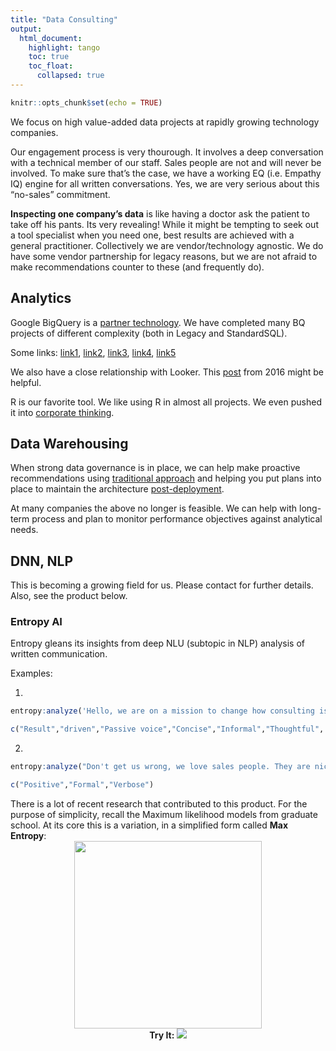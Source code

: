 ```yaml
---
title: "Data Consulting"
output:
  html_document:
    highlight: tango
    toc: true
    toc_float:
      collapsed: true
---
```


```r
knitr::opts_chunk$set(echo = TRUE)
```
We focus on high value-added data projects at rapidly growing technology companies.

Our engagement process is very thourough. It involves a deep conversation with a technical member of our staff. Sales people are not and will never be involved. To make sure that's the case, we have a working EQ (i.e. Empathy IQ) engine for all written conversations. Yes, we are very serious about this "no-sales" commitment.

**Inspecting one company's data** is like having a doctor ask the patient to take off his pants. Its very revealing! While it might be tempting to seek out a tool specialist when you need one, best results are achieved with a general practitioner. Collectively we are vendor/technology agnostic. We do have some vendor partnership for legacy reasons, but we are not afraid to make recommendations counter to these (and frequently do).

## Analytics

Google BigQuery is a [partner technology](https://cloud.google.com/partners/directory/#?q=caura#search). We have completed many BQ projects of different complexity (both in Legacy and StandardSQL).

Some links:
<a href="https://discourse.looker.com/t/developer-and-production-pdts-in-looker/3567">link1</a>, <a href="https://discourse.looker.com/t/bigquery-migrating-from-legacy-sql-to-standard-sql/3568">link2</a>, <a href="https://discourse.looker.com/t/incremental-pdts-on-bigquery-or-how-to-produce-daily-snapshots-on-scd-type-1-schemas/2666">link3</a>, <a href="https://stackoverflow.com/questions/35807572/bigquery-pivot-data-rows-columns/43711803#43711803">link4</a>, <a href="https://stackoverflow.com/questions/42151828/google-bigquery-taking-too-long-but-small-change">link5</a>

We also have a close relationship with Looker. This [post](http://segahmeer.com/post/why-did-i-become-a-data-consultant-and-a-looker-partner) from 2016 might be helpful.

R is our favorite tool. We like using R in almost all projects. We even pushed it into  [corporate thinking](https://looker.com/blog/predict-lending-clubs-loan-portfolio-returns-using-hp-vertica-looker-and-distributed-r).

## Data Warehousing

When strong data governance is in place, we can help make proactive recommendations using [traditional approach](https://discourse.looker.com/t/designing-a-data-warehouse-what-would-a-bi-solution-recommend/1231/5) and helping you put plans into place to maintain the architecture [post-deployment](https://discourse.looker.com/t/optimize-query-performance-with-lookml-a-case-study/1219).

At many companies the above no longer is feasible. We can help with long-term process and plan to monitor performance objectives against analytical needs.

## DNN, NLP

This is becoming a growing field for us. Please contact for further details. Also, see the product below.

### Entropy AI

Entropy gleans its insights from deep NLU (subtopic in NLP) analysis of written communication.

Examples:

1)
```r
entropy:analyze('Hello, we are on a mission to change how consulting is done.')
```
```r
c("Result","driven","Passive voice","Concise","Informal","Thoughtful", "Assertive")
```

2)
```r
entropy:analyze("Don't get us wrong, we love sales people. They are nice people. We like spending time with them. But we also belief that in consulting a direct connection with a technical member is key to a successful engagement.")
```
```r
c("Positive","Formal","Verbose")
```


There is a lot of recent research that contributed to this product. For the purpose of simplicity, recall the Maximum likelihood models from graduate school. At its core this is a variation, in a simplified form called **Max Entropy**:
<center><img src="https://user-images.githubusercontent.com/1756903/32816722-17b7e470-c96f-11e7-8225-9ee0e0882343.png" width="300"></center>


<center><b>Try It: </b>[![](entropy.gif)](https://github.com/caura/entropy-ai-bot)</center>
